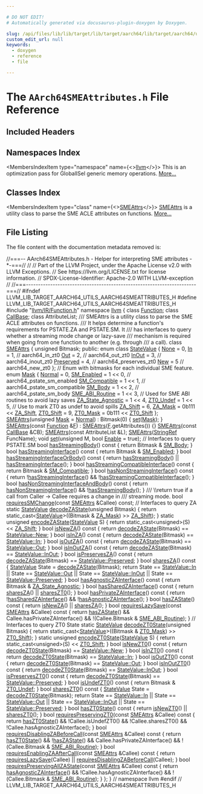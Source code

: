```yaml
---

# DO NOT EDIT!
# Automatically generated via docusaurus-plugin-doxygen by Doxygen.

slug: /api/files/lib/lib/target/lib/target/aarch64/lib/target/aarch64/utils/aarch64smeattributes-h
custom_edit_url: null
keywords:
  - doxygen
  - reference
  - file

---
```





# The `AArch64SMEAttributes.h` File Reference

<DoxygenPage pluginConfig={pluginConfig}>



## Included Headers

<IncludesList>
<IncludesListItem
  filePath="llvm/IR/Function.h"
  permalink="/docs/api/files/include/include/llvm/include/llvm/ir/function-h"
  isLocal="true" />
</IncludesList>

## Namespaces Index

<MembersIndex>

<MembersIndexItem
  type="namespace"
  name={<><a href="/docs/api/namespaces/llvm">llvm</a></>}>
This is an optimization pass for GlobalISel generic memory operations. <a href="/docs/api/namespaces/llvm/#details">More...</a>
</MembersIndexItem>

</MembersIndex>

## Classes Index

<MembersIndex>

<MembersIndexItem
  type="class"
  name={<><a href="/docs/api/classes/llvm/smeattrs">SMEAttrs</a></>}>
<a href="/docs/api/classes/llvm/smeattrs">SMEAttrs</a> is a utility class to parse the SME ACLE attributes on functions. <a href="/docs/api/classes/llvm/smeattrs/#details">More...</a>
</MembersIndexItem>

</MembersIndex>


## File Listing

The file content with the documentation metadata removed is:

<ProgramListing>

<Link id="l00001" /><CodeLine lineNumber="1"><Highlight kind="comment">//===-- AArch64SMEAttributes.h - Helper for interpreting SME attributes -&#42;-===//</Highlight><Highlight kind="normal"></Highlight></CodeLine>
<Link id="l00002" /><CodeLine lineNumber="2"><Highlight kind="normal"></Highlight><Highlight kind="comment">//</Highlight><Highlight kind="normal"></Highlight></CodeLine>
<Link id="l00003" /><CodeLine lineNumber="3"><Highlight kind="normal"></Highlight><Highlight kind="comment">// Part of the LLVM Project, under the Apache License v2.0 with LLVM Exceptions.</Highlight><Highlight kind="normal"></Highlight></CodeLine>
<Link id="l00004" /><CodeLine lineNumber="4"><Highlight kind="normal"></Highlight><Highlight kind="comment">// See https://llvm.org/LICENSE.txt for license information.</Highlight><Highlight kind="normal"></Highlight></CodeLine>
<Link id="l00005" /><CodeLine lineNumber="5"><Highlight kind="normal"></Highlight><Highlight kind="comment">// SPDX-License-Identifier: Apache-2.0 WITH LLVM-exception</Highlight><Highlight kind="normal"></Highlight></CodeLine>
<Link id="l00006" /><CodeLine lineNumber="6"><Highlight kind="normal"></Highlight><Highlight kind="comment">//</Highlight><Highlight kind="normal"></Highlight></CodeLine>
<Link id="l00007" /><CodeLine lineNumber="7"><Highlight kind="normal"></Highlight><Highlight kind="comment">//===----------------------------------------------------------------------===//</Highlight><Highlight kind="normal"></Highlight></CodeLine>
<Link id="l00008" /><CodeLine lineNumber="8"><Highlight kind="normal"></Highlight></CodeLine>
<Link id="l00009" /><CodeLine lineNumber="9"><Highlight kind="normal"></Highlight><Highlight kind="preprocessor">#ifndef LLVM&#95;LIB&#95;TARGET&#95;AARCH64&#95;UTILS&#95;AARCH64SMEATTRIBUTES&#95;H</Highlight><Highlight kind="normal"></Highlight></CodeLine>
<Link id="l00010" /><CodeLine lineNumber="10"><Highlight kind="normal"></Highlight><Highlight kind="preprocessor">#define LLVM&#95;LIB&#95;TARGET&#95;AARCH64&#95;UTILS&#95;AARCH64SMEATTRIBUTES&#95;H</Highlight><Highlight kind="normal"></Highlight></CodeLine>
<Link id="l00011" /><CodeLine lineNumber="11"><Highlight kind="normal"></Highlight></CodeLine>
<Link id="l00012" /><CodeLine lineNumber="12"><Highlight kind="normal"></Highlight><Highlight kind="preprocessor">#include &quot;<a href="/docs/api/files/include/include/llvm/include/llvm/ir/function-h">llvm/IR/Function.h</a>&quot;</Highlight><Highlight kind="normal"></Highlight></CodeLine>
<Link id="l00013" /><CodeLine lineNumber="13"><Highlight kind="normal"></Highlight></CodeLine>
<Link id="l00014" /><CodeLine lineNumber="14"><Highlight kind="normal"></Highlight><Highlight kind="keyword">namespace </Highlight><Highlight kind="normal"><a href="/docs/api/namespaces/llvm">llvm</a> &#123;</Highlight></CodeLine>
<Link id="l00015" /><CodeLine lineNumber="15"><Highlight kind="normal"></Highlight></CodeLine>
<Link id="l00016" /><CodeLine lineNumber="16"><Highlight kind="normal"></Highlight><Highlight kind="keyword">class </Highlight><Highlight kind="normal"><a href="/docs/api/classes/llvm/function">Function</a>;</Highlight></CodeLine>
<Link id="l00017" /><CodeLine lineNumber="17"><Highlight kind="normal"></Highlight><Highlight kind="keyword">class </Highlight><Highlight kind="normal"><a href="/docs/api/classes/llvm/callbase">CallBase</a>;</Highlight></CodeLine>
<Link id="l00018" /><CodeLine lineNumber="18"><Highlight kind="normal"></Highlight><Highlight kind="keyword">class </Highlight><Highlight kind="normal">AttributeList;</Highlight></CodeLine>
<Link id="l00019" /><CodeLine lineNumber="19"><Highlight kind="normal"></Highlight><Highlight kind="comment"></Highlight></CodeLine>
<Link id="l00020" /><CodeLine lineNumber="20"><Highlight kind="comment">/// SMEAttrs is a utility class to parse the SME ACLE attributes on functions.</Highlight></CodeLine>
<Link id="l00021" /><CodeLine lineNumber="21"><Highlight kind="comment">/// It helps determine a function&#39;s requirements for PSTATE.ZA and PSTATE.SM. It</Highlight></CodeLine>
<Link id="l00022" /><CodeLine lineNumber="22"><Highlight kind="comment">/// has interfaces to query whether a streaming mode change or lazy-save</Highlight></CodeLine>
<Link id="l00023" /><CodeLine lineNumber="23"><Highlight kind="comment">/// mechanism is required when going from one function to another (e.g. through</Highlight></CodeLine>
<Link id="l00024" /><CodeLine lineNumber="24"><Highlight kind="comment">/// a call).</Highlight><Highlight kind="normal"></Highlight></CodeLine>
<Link id="l00025" /><CodeLine lineNumber="25" lineLink="/docs/api/classes/llvm/smeattrs"><Highlight kind="normal"></Highlight><Highlight kind="keyword">class </Highlight><Highlight kind="normal"><a href="/docs/api/classes/llvm/smeattrs/#a1cfa8c181aa3fd059200b7f7f936e9fe">SMEAttrs</a> &#123;</Highlight></CodeLine>
<Link id="l00026" /><CodeLine lineNumber="26"><Highlight kind="normal">  </Highlight><Highlight kind="keywordtype">unsigned</Highlight><Highlight kind="normal"> Bitmask;</Highlight></CodeLine>
<Link id="l00027" /><CodeLine lineNumber="27"><Highlight kind="normal"></Highlight></CodeLine>
<Link id="l00028" /><CodeLine lineNumber="28"><Highlight kind="normal"></Highlight><Highlight kind="keyword">public</Highlight><Highlight kind="normal">:</Highlight></CodeLine>
<Link id="l00029" /><CodeLine lineNumber="29" lineLink="/docs/api/classes/llvm/smeattrs/#a786805d9eb176b61475f63d699d6344e"><Highlight kind="normal">  </Highlight><Highlight kind="keyword">enum class</Highlight><Highlight kind="normal"> <a href="/docs/api/classes/llvm/smeattrs/#a786805d9eb176b61475f63d699d6344e">StateValue</a> &#123;</Highlight></CodeLine>
<Link id="l00030" /><CodeLine lineNumber="30" lineLink="/docs/api/classes/llvm/smeattrs/#a786805d9eb176b61475f63d699d6344ea6adf97f83acf6453d4a6a4b1070f3754"><Highlight kind="normal">    <a href="/docs/api/classes/llvm/smeattrs/#a786805d9eb176b61475f63d699d6344ea6adf97f83acf6453d4a6a4b1070f3754">None</a> = 0,</Highlight></CodeLine>
<Link id="l00031" /><CodeLine lineNumber="31" lineLink="/docs/api/classes/llvm/smeattrs/#a786805d9eb176b61475f63d699d6344eaefeb369cccbd560588a756610865664c"><Highlight kind="normal">    <a href="/docs/api/classes/llvm/smeattrs/#a786805d9eb176b61475f63d699d6344eaefeb369cccbd560588a756610865664c">In</a> = 1,        </Highlight><Highlight kind="comment">// aarch64&#95;in&#95;zt0</Highlight><Highlight kind="normal"></Highlight></CodeLine>
<Link id="l00032" /><CodeLine lineNumber="32" lineLink="/docs/api/classes/llvm/smeattrs/#a786805d9eb176b61475f63d699d6344ea7c147cda9e49590f6abe83d118b7353b"><Highlight kind="normal">    <a href="/docs/api/classes/llvm/smeattrs/#a786805d9eb176b61475f63d699d6344ea7c147cda9e49590f6abe83d118b7353b">Out</a> = 2,       </Highlight><Highlight kind="comment">// aarch64&#95;out&#95;zt0</Highlight><Highlight kind="normal"></Highlight></CodeLine>
<Link id="l00033" /><CodeLine lineNumber="33" lineLink="/docs/api/classes/llvm/smeattrs/#a786805d9eb176b61475f63d699d6344ea47a54d9da8952a3980d27488b00a21c1"><Highlight kind="normal">    <a href="/docs/api/classes/llvm/smeattrs/#a786805d9eb176b61475f63d699d6344ea47a54d9da8952a3980d27488b00a21c1">InOut</a> = 3,     </Highlight><Highlight kind="comment">// aarch64&#95;inout&#95;zt0</Highlight><Highlight kind="normal"></Highlight></CodeLine>
<Link id="l00034" /><CodeLine lineNumber="34" lineLink="/docs/api/classes/llvm/smeattrs/#a786805d9eb176b61475f63d699d6344ea5e837ef81141bf040b588faa5a333683"><Highlight kind="normal">    <a href="/docs/api/classes/llvm/smeattrs/#a786805d9eb176b61475f63d699d6344ea5e837ef81141bf040b588faa5a333683">Preserved</a> = 4, </Highlight><Highlight kind="comment">// aarch64&#95;preserves&#95;zt0</Highlight><Highlight kind="normal"></Highlight></CodeLine>
<Link id="l00035" /><CodeLine lineNumber="35" lineLink="/docs/api/classes/llvm/smeattrs/#a786805d9eb176b61475f63d699d6344ea03c2e7e41ffc181a4e84080b4710e81e"><Highlight kind="normal">    <a href="/docs/api/classes/llvm/smeattrs/#a786805d9eb176b61475f63d699d6344ea03c2e7e41ffc181a4e84080b4710e81e">New</a> = 5        </Highlight><Highlight kind="comment">// aarch64&#95;new&#95;zt0</Highlight><Highlight kind="normal"></Highlight></CodeLine>
<Link id="l00036" /><CodeLine lineNumber="36"><Highlight kind="normal">  &#125;;</Highlight></CodeLine>
<Link id="l00037" /><CodeLine lineNumber="37"><Highlight kind="normal"></Highlight></CodeLine>
<Link id="l00038" /><CodeLine lineNumber="38"><Highlight kind="normal">  </Highlight><Highlight kind="comment">// Enum with bitmasks for each individual SME feature.</Highlight><Highlight kind="normal"></Highlight></CodeLine>
<Link id="l00039" /><CodeLine lineNumber="39" lineLink="/docs/api/classes/llvm/smeattrs/#ac3ddd43ec0706cb4af5f9f5b910b2161"><Highlight kind="normal">  </Highlight><Highlight kind="keyword">enum</Highlight><Highlight kind="normal"> <a href="/docs/api/classes/llvm/smeattrs/#ac3ddd43ec0706cb4af5f9f5b910b2161">Mask</a> &#123;</Highlight></CodeLine>
<Link id="l00040" /><CodeLine lineNumber="40" lineLink="/docs/api/classes/llvm/smeattrs/#ac3ddd43ec0706cb4af5f9f5b910b2161ad16802716b90c1277a57db873e286dbe"><Highlight kind="normal">    <a href="/docs/api/classes/llvm/smeattrs/#ac3ddd43ec0706cb4af5f9f5b910b2161ad16802716b90c1277a57db873e286dbe">Normal</a> = 0,</Highlight></CodeLine>
<Link id="l00041" /><CodeLine lineNumber="41" lineLink="/docs/api/classes/llvm/smeattrs/#ac3ddd43ec0706cb4af5f9f5b910b2161adc47f081f050b4bbfa660018a2f55efc"><Highlight kind="normal">    <a href="/docs/api/classes/llvm/smeattrs/#ac3ddd43ec0706cb4af5f9f5b910b2161adc47f081f050b4bbfa660018a2f55efc">SM&#95;Enabled</a> = 1 &lt;&lt; 0,      </Highlight><Highlight kind="comment">// aarch64&#95;pstate&#95;sm&#95;enabled</Highlight><Highlight kind="normal"></Highlight></CodeLine>
<Link id="l00042" /><CodeLine lineNumber="42" lineLink="/docs/api/classes/llvm/smeattrs/#ac3ddd43ec0706cb4af5f9f5b910b2161ab2289c6755601ab4fda5bad77ca4f330"><Highlight kind="normal">    <a href="/docs/api/classes/llvm/smeattrs/#ac3ddd43ec0706cb4af5f9f5b910b2161ab2289c6755601ab4fda5bad77ca4f330">SM&#95;Compatible</a> = 1 &lt;&lt; 1,   </Highlight><Highlight kind="comment">// aarch64&#95;pstate&#95;sm&#95;compatible</Highlight><Highlight kind="normal"></Highlight></CodeLine>
<Link id="l00043" /><CodeLine lineNumber="43" lineLink="/docs/api/classes/llvm/smeattrs/#ac3ddd43ec0706cb4af5f9f5b910b2161a78a2a47d2f2af8aca07759839ae0b018"><Highlight kind="normal">    <a href="/docs/api/classes/llvm/smeattrs/#ac3ddd43ec0706cb4af5f9f5b910b2161a78a2a47d2f2af8aca07759839ae0b018">SM&#95;Body</a> = 1 &lt;&lt; 2,         </Highlight><Highlight kind="comment">// aarch64&#95;pstate&#95;sm&#95;body</Highlight><Highlight kind="normal"></Highlight></CodeLine>
<Link id="l00044" /><CodeLine lineNumber="44" lineLink="/docs/api/classes/llvm/smeattrs/#ac3ddd43ec0706cb4af5f9f5b910b2161a7e18bb628f3d4add46ae5f0e8bc06ea1"><Highlight kind="normal">    <a href="/docs/api/classes/llvm/smeattrs/#ac3ddd43ec0706cb4af5f9f5b910b2161a7e18bb628f3d4add46ae5f0e8bc06ea1">SME&#95;ABI&#95;Routine</a> = 1 &lt;&lt; 3, </Highlight><Highlight kind="comment">// Used for SME ABI routines to avoid lazy saves</Highlight><Highlight kind="normal"></Highlight></CodeLine>
<Link id="l00045" /><CodeLine lineNumber="45" lineLink="/docs/api/classes/llvm/smeattrs/#ac3ddd43ec0706cb4af5f9f5b910b2161ab7990779115cc548dc085610e81f4f3b"><Highlight kind="normal">    <a href="/docs/api/classes/llvm/smeattrs/#ac3ddd43ec0706cb4af5f9f5b910b2161ab7990779115cc548dc085610e81f4f3b">ZA&#95;State&#95;Agnostic</a> = 1 &lt;&lt; 4,</Highlight></CodeLine>
<Link id="l00046" /><CodeLine lineNumber="46" lineLink="/docs/api/classes/llvm/smeattrs/#ac3ddd43ec0706cb4af5f9f5b910b2161a4b700f4ff7fed0fe466634c23670c371"><Highlight kind="normal">    <a href="/docs/api/classes/llvm/smeattrs/#ac3ddd43ec0706cb4af5f9f5b910b2161a4b700f4ff7fed0fe466634c23670c371">ZT0&#95;Undef</a> = 1 &lt;&lt; 5,       </Highlight><Highlight kind="comment">// Use to mark ZT0 as undef to avoid spills</Highlight><Highlight kind="normal"></Highlight></CodeLine>
<Link id="l00047" /><CodeLine lineNumber="47" lineLink="/docs/api/classes/llvm/smeattrs/#ac3ddd43ec0706cb4af5f9f5b910b2161a36369aeedd545c2a472d3061db63bc56"><Highlight kind="normal">    <a href="/docs/api/classes/llvm/smeattrs/#ac3ddd43ec0706cb4af5f9f5b910b2161a36369aeedd545c2a472d3061db63bc56">ZA&#95;Shift</a> = 6,</Highlight></CodeLine>
<Link id="l00048" /><CodeLine lineNumber="48" lineLink="/docs/api/classes/llvm/smeattrs/#ac3ddd43ec0706cb4af5f9f5b910b2161a48c5df039934edae90cfa029ef8e81dd"><Highlight kind="normal">    <a href="/docs/api/classes/llvm/smeattrs/#ac3ddd43ec0706cb4af5f9f5b910b2161a48c5df039934edae90cfa029ef8e81dd">ZA&#95;Mask</a> = 0b111 &lt;&lt; <a href="/docs/api/classes/llvm/smeattrs/#ac3ddd43ec0706cb4af5f9f5b910b2161a36369aeedd545c2a472d3061db63bc56">ZA&#95;Shift</a>,</Highlight></CodeLine>
<Link id="l00049" /><CodeLine lineNumber="49" lineLink="/docs/api/classes/llvm/smeattrs/#ac3ddd43ec0706cb4af5f9f5b910b2161ae555bd5c5c3db5fa9459aa0cc10fe1c6"><Highlight kind="normal">    <a href="/docs/api/classes/llvm/smeattrs/#ac3ddd43ec0706cb4af5f9f5b910b2161ae555bd5c5c3db5fa9459aa0cc10fe1c6">ZT0&#95;Shift</a> = 9,</Highlight></CodeLine>
<Link id="l00050" /><CodeLine lineNumber="50" lineLink="/docs/api/classes/llvm/smeattrs/#ac3ddd43ec0706cb4af5f9f5b910b2161a595791f58d5b560bc6eae857bfdbbfff"><Highlight kind="normal">    <a href="/docs/api/classes/llvm/smeattrs/#ac3ddd43ec0706cb4af5f9f5b910b2161a595791f58d5b560bc6eae857bfdbbfff">ZT0&#95;Mask</a> = 0b111 &lt;&lt; <a href="/docs/api/classes/llvm/smeattrs/#ac3ddd43ec0706cb4af5f9f5b910b2161ae555bd5c5c3db5fa9459aa0cc10fe1c6">ZT0&#95;Shift</a></Highlight></CodeLine>
<Link id="l00051" /><CodeLine lineNumber="51"><Highlight kind="normal">  &#125;;</Highlight></CodeLine>
<Link id="l00052" /><CodeLine lineNumber="52"><Highlight kind="normal"></Highlight></CodeLine>
<Link id="l00053" /><CodeLine lineNumber="53" lineLink="/docs/api/classes/llvm/smeattrs/#a1cfa8c181aa3fd059200b7f7f936e9fe"><Highlight kind="normal">  <a href="/docs/api/classes/llvm/smeattrs/#a1cfa8c181aa3fd059200b7f7f936e9fe">SMEAttrs</a>(</Highlight><Highlight kind="keywordtype">unsigned</Highlight><Highlight kind="normal"> <a href="/docs/api/classes/llvm/smeattrs/#ac3ddd43ec0706cb4af5f9f5b910b2161">Mask</a> = <a href="/docs/api/classes/llvm/smeattrs/#ac3ddd43ec0706cb4af5f9f5b910b2161ad16802716b90c1277a57db873e286dbe">Normal</a>) : Bitmask(0) &#123; <a href="/docs/api/classes/llvm/smeattrs/#a74b3e482c88651fdb789252fdb19b107">set</a>(<a href="/docs/api/classes/llvm/smeattrs/#ac3ddd43ec0706cb4af5f9f5b910b2161">Mask</a>); &#125;</Highlight></CodeLine>
<Link id="l00054" /><CodeLine lineNumber="54" lineLink="/docs/api/classes/llvm/smeattrs/#aaf9a475c8b485c367d66e5ea678850eb"><Highlight kind="normal">  <a href="/docs/api/classes/llvm/smeattrs/#aaf9a475c8b485c367d66e5ea678850eb">SMEAttrs</a>(</Highlight><Highlight kind="keyword">const</Highlight><Highlight kind="normal"> <a href="/docs/api/classes/llvm/function">Function</a> &amp;<a href="/docs/api/files/lib/lib/support/md5-cpp/#a96d73bbd7af15cb1fc38c3f4a3bd82e9">F</a>) : <a href="/docs/api/classes/llvm/smeattrs/#a1cfa8c181aa3fd059200b7f7f936e9fe">SMEAttrs</a>(<a href="/docs/api/files/lib/lib/support/md5-cpp/#a96d73bbd7af15cb1fc38c3f4a3bd82e9">F</a>.getAttributes()) &#123;&#125;</Highlight></CodeLine>
<Link id="l00055" /><CodeLine lineNumber="55"><Highlight kind="normal">  <a href="/docs/api/classes/llvm/smeattrs/#a1cfa8c181aa3fd059200b7f7f936e9fe">SMEAttrs</a>(</Highlight><Highlight kind="keyword">const</Highlight><Highlight kind="normal"> <a href="/docs/api/classes/llvm/callbase">CallBase</a> &amp;CB);</Highlight></CodeLine>
<Link id="l00056" /><CodeLine lineNumber="56"><Highlight kind="normal">  <a href="/docs/api/classes/llvm/smeattrs/#a1cfa8c181aa3fd059200b7f7f936e9fe">SMEAttrs</a>(</Highlight><Highlight kind="keyword">const</Highlight><Highlight kind="normal"> AttributeList &amp;L);</Highlight></CodeLine>
<Link id="l00057" /><CodeLine lineNumber="57"><Highlight kind="normal">  <a href="/docs/api/classes/llvm/smeattrs/#a1cfa8c181aa3fd059200b7f7f936e9fe">SMEAttrs</a>(<a href="/docs/api/classes/llvm/stringref">StringRef</a> FuncName);</Highlight></CodeLine>
<Link id="l00058" /><CodeLine lineNumber="58"><Highlight kind="normal"></Highlight></CodeLine>
<Link id="l00059" /><CodeLine lineNumber="59"><Highlight kind="normal">  </Highlight><Highlight kind="keywordtype">void</Highlight><Highlight kind="normal"> <a href="/docs/api/classes/llvm/smeattrs/#a74b3e482c88651fdb789252fdb19b107">set</a>(</Highlight><Highlight kind="keywordtype">unsigned</Highlight><Highlight kind="normal"> M, </Highlight><Highlight kind="keywordtype">bool</Highlight><Highlight kind="normal"> <a href="/docs/api/namespaces/llvm/#afdccf3ff7a8dfaa084b07c1fb417bbe2a2faec1f9f8cc7f8f40d521c4dd574f49">Enable</a> = </Highlight><Highlight kind="keyword">true</Highlight><Highlight kind="normal">);</Highlight></CodeLine>
<Link id="l00060" /><CodeLine lineNumber="60"><Highlight kind="normal"></Highlight></CodeLine>
<Link id="l00061" /><CodeLine lineNumber="61"><Highlight kind="normal">  </Highlight><Highlight kind="comment">// Interfaces to query PSTATE.SM</Highlight><Highlight kind="normal"></Highlight></CodeLine>
<Link id="l00062" /><CodeLine lineNumber="62" lineLink="/docs/api/classes/llvm/smeattrs/#a9f4d6e0f808a8b16227fac1099bcbf1d"><Highlight kind="normal">  </Highlight><Highlight kind="keywordtype">bool</Highlight><Highlight kind="normal"> <a href="/docs/api/classes/llvm/smeattrs/#a9f4d6e0f808a8b16227fac1099bcbf1d">hasStreamingBody</a>()</Highlight><Highlight kind="keyword"> const </Highlight><Highlight kind="normal">&#123; </Highlight><Highlight kind="keywordflow">return</Highlight><Highlight kind="normal"> Bitmask &amp; <a href="/docs/api/classes/llvm/smeattrs/#ac3ddd43ec0706cb4af5f9f5b910b2161a78a2a47d2f2af8aca07759839ae0b018">SM&#95;Body</a>; &#125;</Highlight></CodeLine>
<Link id="l00063" /><CodeLine lineNumber="63" lineLink="/docs/api/classes/llvm/smeattrs/#a0631da4d405aecafd9a30ab19f6a6488"><Highlight kind="normal">  </Highlight><Highlight kind="keywordtype">bool</Highlight><Highlight kind="normal"> <a href="/docs/api/classes/llvm/smeattrs/#a0631da4d405aecafd9a30ab19f6a6488">hasStreamingInterface</a>()</Highlight><Highlight kind="keyword"> const </Highlight><Highlight kind="normal">&#123; </Highlight><Highlight kind="keywordflow">return</Highlight><Highlight kind="normal"> Bitmask &amp; <a href="/docs/api/classes/llvm/smeattrs/#ac3ddd43ec0706cb4af5f9f5b910b2161adc47f081f050b4bbfa660018a2f55efc">SM&#95;Enabled</a>; &#125;</Highlight></CodeLine>
<Link id="l00064" /><CodeLine lineNumber="64" lineLink="/docs/api/classes/llvm/smeattrs/#a74197613bcbc100772a3359ab5788a14"><Highlight kind="normal">  </Highlight><Highlight kind="keywordtype">bool</Highlight><Highlight kind="normal"> <a href="/docs/api/classes/llvm/smeattrs/#a74197613bcbc100772a3359ab5788a14">hasStreamingInterfaceOrBody</a>()</Highlight><Highlight kind="keyword"> const </Highlight><Highlight kind="normal">&#123;</Highlight></CodeLine>
<Link id="l00065" /><CodeLine lineNumber="65"><Highlight kind="normal">    </Highlight><Highlight kind="keywordflow">return</Highlight><Highlight kind="normal"> <a href="/docs/api/classes/llvm/smeattrs/#a9f4d6e0f808a8b16227fac1099bcbf1d">hasStreamingBody</a>() || <a href="/docs/api/classes/llvm/smeattrs/#a0631da4d405aecafd9a30ab19f6a6488">hasStreamingInterface</a>();</Highlight></CodeLine>
<Link id="l00066" /><CodeLine lineNumber="66"><Highlight kind="normal">  &#125;</Highlight></CodeLine>
<Link id="l00067" /><CodeLine lineNumber="67" lineLink="/docs/api/classes/llvm/smeattrs/#a3f213ec4d32444fe6f73dca3f3690e7d"><Highlight kind="normal">  </Highlight><Highlight kind="keywordtype">bool</Highlight><Highlight kind="normal"> <a href="/docs/api/classes/llvm/smeattrs/#a3f213ec4d32444fe6f73dca3f3690e7d">hasStreamingCompatibleInterface</a>()</Highlight><Highlight kind="keyword"> const </Highlight><Highlight kind="normal">&#123;</Highlight></CodeLine>
<Link id="l00068" /><CodeLine lineNumber="68"><Highlight kind="normal">    </Highlight><Highlight kind="keywordflow">return</Highlight><Highlight kind="normal"> Bitmask &amp; <a href="/docs/api/classes/llvm/smeattrs/#ac3ddd43ec0706cb4af5f9f5b910b2161ab2289c6755601ab4fda5bad77ca4f330">SM&#95;Compatible</a>;</Highlight></CodeLine>
<Link id="l00069" /><CodeLine lineNumber="69"><Highlight kind="normal">  &#125;</Highlight></CodeLine>
<Link id="l00070" /><CodeLine lineNumber="70" lineLink="/docs/api/classes/llvm/smeattrs/#a7e09d6791578ea1cbbf431a2bc9b50c9"><Highlight kind="normal">  </Highlight><Highlight kind="keywordtype">bool</Highlight><Highlight kind="normal"> <a href="/docs/api/classes/llvm/smeattrs/#a7e09d6791578ea1cbbf431a2bc9b50c9">hasNonStreamingInterface</a>()</Highlight><Highlight kind="keyword"> const </Highlight><Highlight kind="normal">&#123;</Highlight></CodeLine>
<Link id="l00071" /><CodeLine lineNumber="71"><Highlight kind="normal">    </Highlight><Highlight kind="keywordflow">return</Highlight><Highlight kind="normal"> !<a href="/docs/api/classes/llvm/smeattrs/#a0631da4d405aecafd9a30ab19f6a6488">hasStreamingInterface</a>() &amp;&amp; !<a href="/docs/api/classes/llvm/smeattrs/#a3f213ec4d32444fe6f73dca3f3690e7d">hasStreamingCompatibleInterface</a>();</Highlight></CodeLine>
<Link id="l00072" /><CodeLine lineNumber="72"><Highlight kind="normal">  &#125;</Highlight></CodeLine>
<Link id="l00073" /><CodeLine lineNumber="73" lineLink="/docs/api/classes/llvm/smeattrs/#a1702889e841fef1eafacab6fd2860082"><Highlight kind="normal">  </Highlight><Highlight kind="keywordtype">bool</Highlight><Highlight kind="normal"> <a href="/docs/api/classes/llvm/smeattrs/#a1702889e841fef1eafacab6fd2860082">hasNonStreamingInterfaceAndBody</a>()</Highlight><Highlight kind="keyword"> const </Highlight><Highlight kind="normal">&#123;</Highlight></CodeLine>
<Link id="l00074" /><CodeLine lineNumber="74"><Highlight kind="normal">    </Highlight><Highlight kind="keywordflow">return</Highlight><Highlight kind="normal"> <a href="/docs/api/classes/llvm/smeattrs/#a7e09d6791578ea1cbbf431a2bc9b50c9">hasNonStreamingInterface</a>() &amp;&amp; !<a href="/docs/api/classes/llvm/smeattrs/#a9f4d6e0f808a8b16227fac1099bcbf1d">hasStreamingBody</a>();</Highlight></CodeLine>
<Link id="l00075" /><CodeLine lineNumber="75"><Highlight kind="normal">  &#125;</Highlight></CodeLine>
<Link id="l00076" /><CodeLine lineNumber="76"><Highlight kind="normal"></Highlight><Highlight kind="comment"></Highlight></CodeLine>
<Link id="l00077" /><CodeLine lineNumber="77"><Highlight kind="comment">  /// \\return true if a call from Caller -&gt; Callee requires a change in</Highlight></CodeLine>
<Link id="l00078" /><CodeLine lineNumber="78"><Highlight kind="comment">  /// streaming mode.</Highlight><Highlight kind="normal"></Highlight></CodeLine>
<Link id="l00079" /><CodeLine lineNumber="79"><Highlight kind="normal">  </Highlight><Highlight kind="keywordtype">bool</Highlight><Highlight kind="normal"> <a href="/docs/api/classes/llvm/smeattrs/#a53b5f403cb0929bd20ac860f699cda2a">requiresSMChange</a>(</Highlight><Highlight kind="keyword">const</Highlight><Highlight kind="normal"> <a href="/docs/api/classes/llvm/smeattrs">SMEAttrs</a> &amp;Callee) </Highlight><Highlight kind="keyword">const</Highlight><Highlight kind="normal">;</Highlight></CodeLine>
<Link id="l00080" /><CodeLine lineNumber="80"><Highlight kind="normal"></Highlight></CodeLine>
<Link id="l00081" /><CodeLine lineNumber="81"><Highlight kind="normal">  </Highlight><Highlight kind="comment">// Interfaces to query ZA</Highlight><Highlight kind="normal"></Highlight></CodeLine>
<Link id="l00082" /><CodeLine lineNumber="82" lineLink="/docs/api/classes/llvm/smeattrs/#a7920f986bb7bb24d992e3ca7ee970f6f"><Highlight kind="normal">  </Highlight><Highlight kind="keyword">static</Highlight><Highlight kind="normal"> <a href="/docs/api/classes/llvm/smeattrs/#a786805d9eb176b61475f63d699d6344e">StateValue</a> <a href="/docs/api/classes/llvm/smeattrs/#a7920f986bb7bb24d992e3ca7ee970f6f">decodeZAState</a>(</Highlight><Highlight kind="keywordtype">unsigned</Highlight><Highlight kind="normal"> Bitmask) &#123;</Highlight></CodeLine>
<Link id="l00083" /><CodeLine lineNumber="83"><Highlight kind="normal">    </Highlight><Highlight kind="keywordflow">return</Highlight><Highlight kind="normal"> </Highlight><Highlight kind="keyword">static&#95;cast&lt;</Highlight><Highlight kind="normal"><a href="/docs/api/classes/llvm/smeattrs/#a786805d9eb176b61475f63d699d6344e">StateValue</a></Highlight><Highlight kind="keyword">&gt;</Highlight><Highlight kind="normal">((Bitmask &amp; <a href="/docs/api/classes/llvm/smeattrs/#ac3ddd43ec0706cb4af5f9f5b910b2161a48c5df039934edae90cfa029ef8e81dd">ZA&#95;Mask</a>) &gt;&gt; <a href="/docs/api/classes/llvm/smeattrs/#ac3ddd43ec0706cb4af5f9f5b910b2161a36369aeedd545c2a472d3061db63bc56">ZA&#95;Shift</a>);</Highlight></CodeLine>
<Link id="l00084" /><CodeLine lineNumber="84"><Highlight kind="normal">  &#125;</Highlight></CodeLine>
<Link id="l00085" /><CodeLine lineNumber="85" lineLink="/docs/api/classes/llvm/smeattrs/#a12e5d29860fe2c7589e171f9226ac72a"><Highlight kind="normal">  </Highlight><Highlight kind="keyword">static</Highlight><Highlight kind="normal"> </Highlight><Highlight kind="keywordtype">unsigned</Highlight><Highlight kind="normal"> <a href="/docs/api/classes/llvm/smeattrs/#a12e5d29860fe2c7589e171f9226ac72a">encodeZAState</a>(<a href="/docs/api/classes/llvm/smeattrs/#a786805d9eb176b61475f63d699d6344e">StateValue</a> S) &#123;</Highlight></CodeLine>
<Link id="l00086" /><CodeLine lineNumber="86"><Highlight kind="normal">    </Highlight><Highlight kind="keywordflow">return</Highlight><Highlight kind="normal"> </Highlight><Highlight kind="keyword">static&#95;cast&lt;</Highlight><Highlight kind="keywordtype">unsigned</Highlight><Highlight kind="keyword">&gt;</Highlight><Highlight kind="normal">(S) &lt;&lt; <a href="/docs/api/classes/llvm/smeattrs/#ac3ddd43ec0706cb4af5f9f5b910b2161a36369aeedd545c2a472d3061db63bc56">ZA&#95;Shift</a>;</Highlight></CodeLine>
<Link id="l00087" /><CodeLine lineNumber="87"><Highlight kind="normal">  &#125;</Highlight></CodeLine>
<Link id="l00088" /><CodeLine lineNumber="88"><Highlight kind="normal"></Highlight></CodeLine>
<Link id="l00089" /><CodeLine lineNumber="89" lineLink="/docs/api/classes/llvm/smeattrs/#ac5c76ddab5601ff5ead828edc802e912"><Highlight kind="normal">  </Highlight><Highlight kind="keywordtype">bool</Highlight><Highlight kind="normal"> <a href="/docs/api/classes/llvm/smeattrs/#ac5c76ddab5601ff5ead828edc802e912">isNewZA</a>()</Highlight><Highlight kind="keyword"> const </Highlight><Highlight kind="normal">&#123; </Highlight><Highlight kind="keywordflow">return</Highlight><Highlight kind="normal"> <a href="/docs/api/classes/llvm/smeattrs/#a7920f986bb7bb24d992e3ca7ee970f6f">decodeZAState</a>(Bitmask) == <a href="/docs/api/classes/llvm/smeattrs/#a786805d9eb176b61475f63d699d6344ea03c2e7e41ffc181a4e84080b4710e81e">StateValue::New</a>; &#125;</Highlight></CodeLine>
<Link id="l00090" /><CodeLine lineNumber="90" lineLink="/docs/api/classes/llvm/smeattrs/#a2a044953a906f7fadb980d48bf095e20"><Highlight kind="normal">  </Highlight><Highlight kind="keywordtype">bool</Highlight><Highlight kind="normal"> <a href="/docs/api/classes/llvm/smeattrs/#a2a044953a906f7fadb980d48bf095e20">isInZA</a>()</Highlight><Highlight kind="keyword"> const </Highlight><Highlight kind="normal">&#123; </Highlight><Highlight kind="keywordflow">return</Highlight><Highlight kind="normal"> <a href="/docs/api/classes/llvm/smeattrs/#a7920f986bb7bb24d992e3ca7ee970f6f">decodeZAState</a>(Bitmask) == <a href="/docs/api/classes/llvm/smeattrs/#a786805d9eb176b61475f63d699d6344eaefeb369cccbd560588a756610865664c">StateValue::In</a>; &#125;</Highlight></CodeLine>
<Link id="l00091" /><CodeLine lineNumber="91" lineLink="/docs/api/classes/llvm/smeattrs/#a699089d13481fdacd943a6cd11781739"><Highlight kind="normal">  </Highlight><Highlight kind="keywordtype">bool</Highlight><Highlight kind="normal"> <a href="/docs/api/classes/llvm/smeattrs/#a699089d13481fdacd943a6cd11781739">isOutZA</a>()</Highlight><Highlight kind="keyword"> const </Highlight><Highlight kind="normal">&#123; </Highlight><Highlight kind="keywordflow">return</Highlight><Highlight kind="normal"> <a href="/docs/api/classes/llvm/smeattrs/#a7920f986bb7bb24d992e3ca7ee970f6f">decodeZAState</a>(Bitmask) == <a href="/docs/api/classes/llvm/smeattrs/#a786805d9eb176b61475f63d699d6344ea7c147cda9e49590f6abe83d118b7353b">StateValue::Out</a>; &#125;</Highlight></CodeLine>
<Link id="l00092" /><CodeLine lineNumber="92" lineLink="/docs/api/classes/llvm/smeattrs/#aadc9b29185f58ba6752a3c7c5e254e14"><Highlight kind="normal">  </Highlight><Highlight kind="keywordtype">bool</Highlight><Highlight kind="normal"> <a href="/docs/api/classes/llvm/smeattrs/#aadc9b29185f58ba6752a3c7c5e254e14">isInOutZA</a>()</Highlight><Highlight kind="keyword"> const </Highlight><Highlight kind="normal">&#123; </Highlight><Highlight kind="keywordflow">return</Highlight><Highlight kind="normal"> <a href="/docs/api/classes/llvm/smeattrs/#a7920f986bb7bb24d992e3ca7ee970f6f">decodeZAState</a>(Bitmask) == <a href="/docs/api/classes/llvm/smeattrs/#a786805d9eb176b61475f63d699d6344ea47a54d9da8952a3980d27488b00a21c1">StateValue::InOut</a>; &#125;</Highlight></CodeLine>
<Link id="l00093" /><CodeLine lineNumber="93" lineLink="/docs/api/classes/llvm/smeattrs/#ab0f92885ea519bd5864c82b85067e6a3"><Highlight kind="normal">  </Highlight><Highlight kind="keywordtype">bool</Highlight><Highlight kind="normal"> <a href="/docs/api/classes/llvm/smeattrs/#ab0f92885ea519bd5864c82b85067e6a3">isPreservesZA</a>()</Highlight><Highlight kind="keyword"> const </Highlight><Highlight kind="normal">&#123;</Highlight></CodeLine>
<Link id="l00094" /><CodeLine lineNumber="94"><Highlight kind="normal">    </Highlight><Highlight kind="keywordflow">return</Highlight><Highlight kind="normal"> <a href="/docs/api/classes/llvm/smeattrs/#a7920f986bb7bb24d992e3ca7ee970f6f">decodeZAState</a>(Bitmask) == <a href="/docs/api/classes/llvm/smeattrs/#a786805d9eb176b61475f63d699d6344ea5e837ef81141bf040b588faa5a333683">StateValue::Preserved</a>;</Highlight></CodeLine>
<Link id="l00095" /><CodeLine lineNumber="95"><Highlight kind="normal">  &#125;</Highlight></CodeLine>
<Link id="l00096" /><CodeLine lineNumber="96" lineLink="/docs/api/classes/llvm/smeattrs/#aa15a533e07f6ac4720eeff0eff804c35"><Highlight kind="normal">  </Highlight><Highlight kind="keywordtype">bool</Highlight><Highlight kind="normal"> <a href="/docs/api/classes/llvm/smeattrs/#aa15a533e07f6ac4720eeff0eff804c35">sharesZA</a>()</Highlight><Highlight kind="keyword"> const </Highlight><Highlight kind="normal">&#123;</Highlight></CodeLine>
<Link id="l00097" /><CodeLine lineNumber="97"><Highlight kind="normal">    <a href="/docs/api/classes/llvm/smeattrs/#a786805d9eb176b61475f63d699d6344e">StateValue</a> State = <a href="/docs/api/classes/llvm/smeattrs/#a7920f986bb7bb24d992e3ca7ee970f6f">decodeZAState</a>(Bitmask);</Highlight></CodeLine>
<Link id="l00098" /><CodeLine lineNumber="98"><Highlight kind="normal">    </Highlight><Highlight kind="keywordflow">return</Highlight><Highlight kind="normal"> State == <a href="/docs/api/classes/llvm/smeattrs/#a786805d9eb176b61475f63d699d6344eaefeb369cccbd560588a756610865664c">StateValue::In</a> || State == <a href="/docs/api/classes/llvm/smeattrs/#a786805d9eb176b61475f63d699d6344ea7c147cda9e49590f6abe83d118b7353b">StateValue::Out</a> ||</Highlight></CodeLine>
<Link id="l00099" /><CodeLine lineNumber="99"><Highlight kind="normal">           State == <a href="/docs/api/classes/llvm/smeattrs/#a786805d9eb176b61475f63d699d6344ea47a54d9da8952a3980d27488b00a21c1">StateValue::InOut</a> || State == <a href="/docs/api/classes/llvm/smeattrs/#a786805d9eb176b61475f63d699d6344ea5e837ef81141bf040b588faa5a333683">StateValue::Preserved</a>;</Highlight></CodeLine>
<Link id="l00100" /><CodeLine lineNumber="100"><Highlight kind="normal">  &#125;</Highlight></CodeLine>
<Link id="l00101" /><CodeLine lineNumber="101" lineLink="/docs/api/classes/llvm/smeattrs/#a52ba4f9b8290209e88febec35b239e78"><Highlight kind="normal">  </Highlight><Highlight kind="keywordtype">bool</Highlight><Highlight kind="normal"> <a href="/docs/api/classes/llvm/smeattrs/#a52ba4f9b8290209e88febec35b239e78">hasAgnosticZAInterface</a>()</Highlight><Highlight kind="keyword"> const </Highlight><Highlight kind="normal">&#123; </Highlight><Highlight kind="keywordflow">return</Highlight><Highlight kind="normal"> Bitmask &amp; <a href="/docs/api/classes/llvm/smeattrs/#ac3ddd43ec0706cb4af5f9f5b910b2161ab7990779115cc548dc085610e81f4f3b">ZA&#95;State&#95;Agnostic</a>; &#125;</Highlight></CodeLine>
<Link id="l00102" /><CodeLine lineNumber="102" lineLink="/docs/api/classes/llvm/smeattrs/#afc5529d6f2fb091f8f2a066d3f244526"><Highlight kind="normal">  </Highlight><Highlight kind="keywordtype">bool</Highlight><Highlight kind="normal"> <a href="/docs/api/classes/llvm/smeattrs/#afc5529d6f2fb091f8f2a066d3f244526">hasSharedZAInterface</a>()</Highlight><Highlight kind="keyword"> const </Highlight><Highlight kind="normal">&#123; </Highlight><Highlight kind="keywordflow">return</Highlight><Highlight kind="normal"> <a href="/docs/api/classes/llvm/smeattrs/#aa15a533e07f6ac4720eeff0eff804c35">sharesZA</a>() || <a href="/docs/api/classes/llvm/smeattrs/#a05704200885efea3fc85cff92725e91d">sharesZT0</a>(); &#125;</Highlight></CodeLine>
<Link id="l00103" /><CodeLine lineNumber="103" lineLink="/docs/api/classes/llvm/smeattrs/#abee68000498a270e17c4979e748d96b7"><Highlight kind="normal">  </Highlight><Highlight kind="keywordtype">bool</Highlight><Highlight kind="normal"> <a href="/docs/api/classes/llvm/smeattrs/#abee68000498a270e17c4979e748d96b7">hasPrivateZAInterface</a>()</Highlight><Highlight kind="keyword"> const </Highlight><Highlight kind="normal">&#123;</Highlight></CodeLine>
<Link id="l00104" /><CodeLine lineNumber="104"><Highlight kind="normal">    </Highlight><Highlight kind="keywordflow">return</Highlight><Highlight kind="normal"> !<a href="/docs/api/classes/llvm/smeattrs/#afc5529d6f2fb091f8f2a066d3f244526">hasSharedZAInterface</a>() &amp;&amp; !<a href="/docs/api/classes/llvm/smeattrs/#a52ba4f9b8290209e88febec35b239e78">hasAgnosticZAInterface</a>();</Highlight></CodeLine>
<Link id="l00105" /><CodeLine lineNumber="105"><Highlight kind="normal">  &#125;</Highlight></CodeLine>
<Link id="l00106" /><CodeLine lineNumber="106" lineLink="/docs/api/classes/llvm/smeattrs/#ad66eee3f9196f0a756ab985fdaebd171"><Highlight kind="normal">  </Highlight><Highlight kind="keywordtype">bool</Highlight><Highlight kind="normal"> <a href="/docs/api/classes/llvm/smeattrs/#ad66eee3f9196f0a756ab985fdaebd171">hasZAState</a>()</Highlight><Highlight kind="keyword"> const </Highlight><Highlight kind="normal">&#123; </Highlight><Highlight kind="keywordflow">return</Highlight><Highlight kind="normal"> <a href="/docs/api/classes/llvm/smeattrs/#ac5c76ddab5601ff5ead828edc802e912">isNewZA</a>() || <a href="/docs/api/classes/llvm/smeattrs/#aa15a533e07f6ac4720eeff0eff804c35">sharesZA</a>(); &#125;</Highlight></CodeLine>
<Link id="l00107" /><CodeLine lineNumber="107" lineLink="/docs/api/classes/llvm/smeattrs/#ac4e4ec7b663af703242f9039b1692edd"><Highlight kind="normal">  </Highlight><Highlight kind="keywordtype">bool</Highlight><Highlight kind="normal"> <a href="/docs/api/classes/llvm/smeattrs/#ac4e4ec7b663af703242f9039b1692edd">requiresLazySave</a>(</Highlight><Highlight kind="keyword">const</Highlight><Highlight kind="normal"> <a href="/docs/api/classes/llvm/smeattrs/#a1cfa8c181aa3fd059200b7f7f936e9fe">SMEAttrs</a> &amp;Callee)</Highlight><Highlight kind="keyword"> const </Highlight><Highlight kind="normal">&#123;</Highlight></CodeLine>
<Link id="l00108" /><CodeLine lineNumber="108"><Highlight kind="normal">    </Highlight><Highlight kind="keywordflow">return</Highlight><Highlight kind="normal"> <a href="/docs/api/classes/llvm/smeattrs/#ad66eee3f9196f0a756ab985fdaebd171">hasZAState</a>() &amp;&amp; Callee.hasPrivateZAInterface() &amp;&amp;</Highlight></CodeLine>
<Link id="l00109" /><CodeLine lineNumber="109"><Highlight kind="normal">           !(Callee.Bitmask &amp; <a href="/docs/api/classes/llvm/smeattrs/#ac3ddd43ec0706cb4af5f9f5b910b2161a7e18bb628f3d4add46ae5f0e8bc06ea1">SME&#95;ABI&#95;Routine</a>);</Highlight></CodeLine>
<Link id="l00110" /><CodeLine lineNumber="110"><Highlight kind="normal">  &#125;</Highlight></CodeLine>
<Link id="l00111" /><CodeLine lineNumber="111"><Highlight kind="normal"></Highlight></CodeLine>
<Link id="l00112" /><CodeLine lineNumber="112"><Highlight kind="normal">  </Highlight><Highlight kind="comment">// Interfaces to query ZT0 State</Highlight><Highlight kind="normal"></Highlight></CodeLine>
<Link id="l00113" /><CodeLine lineNumber="113" lineLink="/docs/api/classes/llvm/smeattrs/#a9c1be7584b445978af402d11e6cce2fd"><Highlight kind="normal">  </Highlight><Highlight kind="keyword">static</Highlight><Highlight kind="normal"> <a href="/docs/api/classes/llvm/smeattrs/#a786805d9eb176b61475f63d699d6344e">StateValue</a> <a href="/docs/api/classes/llvm/smeattrs/#a9c1be7584b445978af402d11e6cce2fd">decodeZT0State</a>(</Highlight><Highlight kind="keywordtype">unsigned</Highlight><Highlight kind="normal"> Bitmask) &#123;</Highlight></CodeLine>
<Link id="l00114" /><CodeLine lineNumber="114"><Highlight kind="normal">    </Highlight><Highlight kind="keywordflow">return</Highlight><Highlight kind="normal"> </Highlight><Highlight kind="keyword">static&#95;cast&lt;</Highlight><Highlight kind="normal"><a href="/docs/api/classes/llvm/smeattrs/#a786805d9eb176b61475f63d699d6344e">StateValue</a></Highlight><Highlight kind="keyword">&gt;</Highlight><Highlight kind="normal">((Bitmask &amp; <a href="/docs/api/classes/llvm/smeattrs/#ac3ddd43ec0706cb4af5f9f5b910b2161a595791f58d5b560bc6eae857bfdbbfff">ZT0&#95;Mask</a>) &gt;&gt; <a href="/docs/api/classes/llvm/smeattrs/#ac3ddd43ec0706cb4af5f9f5b910b2161ae555bd5c5c3db5fa9459aa0cc10fe1c6">ZT0&#95;Shift</a>);</Highlight></CodeLine>
<Link id="l00115" /><CodeLine lineNumber="115"><Highlight kind="normal">  &#125;</Highlight></CodeLine>
<Link id="l00116" /><CodeLine lineNumber="116" lineLink="/docs/api/classes/llvm/smeattrs/#aff781ae50114ed4d856994602a9d5406"><Highlight kind="normal">  </Highlight><Highlight kind="keyword">static</Highlight><Highlight kind="normal"> </Highlight><Highlight kind="keywordtype">unsigned</Highlight><Highlight kind="normal"> <a href="/docs/api/classes/llvm/smeattrs/#aff781ae50114ed4d856994602a9d5406">encodeZT0State</a>(<a href="/docs/api/classes/llvm/smeattrs/#a786805d9eb176b61475f63d699d6344e">StateValue</a> S) &#123;</Highlight></CodeLine>
<Link id="l00117" /><CodeLine lineNumber="117"><Highlight kind="normal">    </Highlight><Highlight kind="keywordflow">return</Highlight><Highlight kind="normal"> </Highlight><Highlight kind="keyword">static&#95;cast&lt;</Highlight><Highlight kind="keywordtype">unsigned</Highlight><Highlight kind="keyword">&gt;</Highlight><Highlight kind="normal">(S) &lt;&lt; <a href="/docs/api/classes/llvm/smeattrs/#ac3ddd43ec0706cb4af5f9f5b910b2161ae555bd5c5c3db5fa9459aa0cc10fe1c6">ZT0&#95;Shift</a>;</Highlight></CodeLine>
<Link id="l00118" /><CodeLine lineNumber="118"><Highlight kind="normal">  &#125;</Highlight></CodeLine>
<Link id="l00119" /><CodeLine lineNumber="119"><Highlight kind="normal"></Highlight></CodeLine>
<Link id="l00120" /><CodeLine lineNumber="120" lineLink="/docs/api/classes/llvm/smeattrs/#a69746b44d6e2baf8fde71e2ec31d1b36"><Highlight kind="normal">  </Highlight><Highlight kind="keywordtype">bool</Highlight><Highlight kind="normal"> <a href="/docs/api/classes/llvm/smeattrs/#a69746b44d6e2baf8fde71e2ec31d1b36">isNewZT0</a>()</Highlight><Highlight kind="keyword"> const </Highlight><Highlight kind="normal">&#123; </Highlight><Highlight kind="keywordflow">return</Highlight><Highlight kind="normal"> <a href="/docs/api/classes/llvm/smeattrs/#a9c1be7584b445978af402d11e6cce2fd">decodeZT0State</a>(Bitmask) == <a href="/docs/api/classes/llvm/smeattrs/#a786805d9eb176b61475f63d699d6344ea03c2e7e41ffc181a4e84080b4710e81e">StateValue::New</a>; &#125;</Highlight></CodeLine>
<Link id="l00121" /><CodeLine lineNumber="121" lineLink="/docs/api/classes/llvm/smeattrs/#a53c16e2a7dc92cb1d8aa8549174fb02d"><Highlight kind="normal">  </Highlight><Highlight kind="keywordtype">bool</Highlight><Highlight kind="normal"> <a href="/docs/api/classes/llvm/smeattrs/#a53c16e2a7dc92cb1d8aa8549174fb02d">isInZT0</a>()</Highlight><Highlight kind="keyword"> const </Highlight><Highlight kind="normal">&#123; </Highlight><Highlight kind="keywordflow">return</Highlight><Highlight kind="normal"> <a href="/docs/api/classes/llvm/smeattrs/#a9c1be7584b445978af402d11e6cce2fd">decodeZT0State</a>(Bitmask) == <a href="/docs/api/classes/llvm/smeattrs/#a786805d9eb176b61475f63d699d6344eaefeb369cccbd560588a756610865664c">StateValue::In</a>; &#125;</Highlight></CodeLine>
<Link id="l00122" /><CodeLine lineNumber="122" lineLink="/docs/api/classes/llvm/smeattrs/#a5ed8a49d1d4f5d58e8b3ebeefbdaecdb"><Highlight kind="normal">  </Highlight><Highlight kind="keywordtype">bool</Highlight><Highlight kind="normal"> <a href="/docs/api/classes/llvm/smeattrs/#a5ed8a49d1d4f5d58e8b3ebeefbdaecdb">isOutZT0</a>()</Highlight><Highlight kind="keyword"> const </Highlight><Highlight kind="normal">&#123; </Highlight><Highlight kind="keywordflow">return</Highlight><Highlight kind="normal"> <a href="/docs/api/classes/llvm/smeattrs/#a9c1be7584b445978af402d11e6cce2fd">decodeZT0State</a>(Bitmask) == <a href="/docs/api/classes/llvm/smeattrs/#a786805d9eb176b61475f63d699d6344ea7c147cda9e49590f6abe83d118b7353b">StateValue::Out</a>; &#125;</Highlight></CodeLine>
<Link id="l00123" /><CodeLine lineNumber="123" lineLink="/docs/api/classes/llvm/smeattrs/#a6a7c8d26150da168c48f20e3ab5991c2"><Highlight kind="normal">  </Highlight><Highlight kind="keywordtype">bool</Highlight><Highlight kind="normal"> <a href="/docs/api/classes/llvm/smeattrs/#a6a7c8d26150da168c48f20e3ab5991c2">isInOutZT0</a>()</Highlight><Highlight kind="keyword"> const </Highlight><Highlight kind="normal">&#123;</Highlight></CodeLine>
<Link id="l00124" /><CodeLine lineNumber="124"><Highlight kind="normal">    </Highlight><Highlight kind="keywordflow">return</Highlight><Highlight kind="normal"> <a href="/docs/api/classes/llvm/smeattrs/#a9c1be7584b445978af402d11e6cce2fd">decodeZT0State</a>(Bitmask) == <a href="/docs/api/classes/llvm/smeattrs/#a786805d9eb176b61475f63d699d6344ea47a54d9da8952a3980d27488b00a21c1">StateValue::InOut</a>;</Highlight></CodeLine>
<Link id="l00125" /><CodeLine lineNumber="125"><Highlight kind="normal">  &#125;</Highlight></CodeLine>
<Link id="l00126" /><CodeLine lineNumber="126" lineLink="/docs/api/classes/llvm/smeattrs/#a00f3d906fae5d5f0163bc69c7219d51a"><Highlight kind="normal">  </Highlight><Highlight kind="keywordtype">bool</Highlight><Highlight kind="normal"> <a href="/docs/api/classes/llvm/smeattrs/#a00f3d906fae5d5f0163bc69c7219d51a">isPreservesZT0</a>()</Highlight><Highlight kind="keyword"> const </Highlight><Highlight kind="normal">&#123;</Highlight></CodeLine>
<Link id="l00127" /><CodeLine lineNumber="127"><Highlight kind="normal">    </Highlight><Highlight kind="keywordflow">return</Highlight><Highlight kind="normal"> <a href="/docs/api/classes/llvm/smeattrs/#a9c1be7584b445978af402d11e6cce2fd">decodeZT0State</a>(Bitmask) == <a href="/docs/api/classes/llvm/smeattrs/#a786805d9eb176b61475f63d699d6344ea5e837ef81141bf040b588faa5a333683">StateValue::Preserved</a>;</Highlight></CodeLine>
<Link id="l00128" /><CodeLine lineNumber="128"><Highlight kind="normal">  &#125;</Highlight></CodeLine>
<Link id="l00129" /><CodeLine lineNumber="129" lineLink="/docs/api/classes/llvm/smeattrs/#a7acc77cacd6e1f08bfe29e55f6374b23"><Highlight kind="normal">  </Highlight><Highlight kind="keywordtype">bool</Highlight><Highlight kind="normal"> <a href="/docs/api/classes/llvm/smeattrs/#a7acc77cacd6e1f08bfe29e55f6374b23">isUndefZT0</a>()</Highlight><Highlight kind="keyword"> const </Highlight><Highlight kind="normal">&#123; </Highlight><Highlight kind="keywordflow">return</Highlight><Highlight kind="normal"> Bitmask &amp; <a href="/docs/api/classes/llvm/smeattrs/#ac3ddd43ec0706cb4af5f9f5b910b2161a4b700f4ff7fed0fe466634c23670c371">ZT0&#95;Undef</a>; &#125;</Highlight></CodeLine>
<Link id="l00130" /><CodeLine lineNumber="130" lineLink="/docs/api/classes/llvm/smeattrs/#a05704200885efea3fc85cff92725e91d"><Highlight kind="normal">  </Highlight><Highlight kind="keywordtype">bool</Highlight><Highlight kind="normal"> <a href="/docs/api/classes/llvm/smeattrs/#a05704200885efea3fc85cff92725e91d">sharesZT0</a>()</Highlight><Highlight kind="keyword"> const </Highlight><Highlight kind="normal">&#123;</Highlight></CodeLine>
<Link id="l00131" /><CodeLine lineNumber="131"><Highlight kind="normal">    <a href="/docs/api/classes/llvm/smeattrs/#a786805d9eb176b61475f63d699d6344e">StateValue</a> State = <a href="/docs/api/classes/llvm/smeattrs/#a9c1be7584b445978af402d11e6cce2fd">decodeZT0State</a>(Bitmask);</Highlight></CodeLine>
<Link id="l00132" /><CodeLine lineNumber="132"><Highlight kind="normal">    </Highlight><Highlight kind="keywordflow">return</Highlight><Highlight kind="normal"> State == <a href="/docs/api/classes/llvm/smeattrs/#a786805d9eb176b61475f63d699d6344eaefeb369cccbd560588a756610865664c">StateValue::In</a> || State == <a href="/docs/api/classes/llvm/smeattrs/#a786805d9eb176b61475f63d699d6344ea7c147cda9e49590f6abe83d118b7353b">StateValue::Out</a> ||</Highlight></CodeLine>
<Link id="l00133" /><CodeLine lineNumber="133"><Highlight kind="normal">           State == <a href="/docs/api/classes/llvm/smeattrs/#a786805d9eb176b61475f63d699d6344ea47a54d9da8952a3980d27488b00a21c1">StateValue::InOut</a> || State == <a href="/docs/api/classes/llvm/smeattrs/#a786805d9eb176b61475f63d699d6344ea5e837ef81141bf040b588faa5a333683">StateValue::Preserved</a>;</Highlight></CodeLine>
<Link id="l00134" /><CodeLine lineNumber="134"><Highlight kind="normal">  &#125;</Highlight></CodeLine>
<Link id="l00135" /><CodeLine lineNumber="135" lineLink="/docs/api/classes/llvm/smeattrs/#ad68c22513c48158743ae0c58b8638aed"><Highlight kind="normal">  </Highlight><Highlight kind="keywordtype">bool</Highlight><Highlight kind="normal"> <a href="/docs/api/classes/llvm/smeattrs/#ad68c22513c48158743ae0c58b8638aed">hasZT0State</a>()</Highlight><Highlight kind="keyword"> const </Highlight><Highlight kind="normal">&#123; </Highlight><Highlight kind="keywordflow">return</Highlight><Highlight kind="normal"> <a href="/docs/api/classes/llvm/smeattrs/#a69746b44d6e2baf8fde71e2ec31d1b36">isNewZT0</a>() || <a href="/docs/api/classes/llvm/smeattrs/#a05704200885efea3fc85cff92725e91d">sharesZT0</a>(); &#125;</Highlight></CodeLine>
<Link id="l00136" /><CodeLine lineNumber="136" lineLink="/docs/api/classes/llvm/smeattrs/#a4d818ea00be5db5237397edb1ddad5bd"><Highlight kind="normal">  </Highlight><Highlight kind="keywordtype">bool</Highlight><Highlight kind="normal"> <a href="/docs/api/classes/llvm/smeattrs/#a4d818ea00be5db5237397edb1ddad5bd">requiresPreservingZT0</a>(</Highlight><Highlight kind="keyword">const</Highlight><Highlight kind="normal"> <a href="/docs/api/classes/llvm/smeattrs/#a1cfa8c181aa3fd059200b7f7f936e9fe">SMEAttrs</a> &amp;Callee)</Highlight><Highlight kind="keyword"> const </Highlight><Highlight kind="normal">&#123;</Highlight></CodeLine>
<Link id="l00137" /><CodeLine lineNumber="137"><Highlight kind="normal">    </Highlight><Highlight kind="keywordflow">return</Highlight><Highlight kind="normal"> <a href="/docs/api/classes/llvm/smeattrs/#ad68c22513c48158743ae0c58b8638aed">hasZT0State</a>() &amp;&amp; !Callee.isUndefZT0() &amp;&amp; !Callee.sharesZT0() &amp;&amp;</Highlight></CodeLine>
<Link id="l00138" /><CodeLine lineNumber="138"><Highlight kind="normal">           !Callee.hasAgnosticZAInterface();</Highlight></CodeLine>
<Link id="l00139" /><CodeLine lineNumber="139"><Highlight kind="normal">  &#125;</Highlight></CodeLine>
<Link id="l00140" /><CodeLine lineNumber="140" lineLink="/docs/api/classes/llvm/smeattrs/#a7a3118e33d31e320d165ff3d5f0d0d63"><Highlight kind="normal">  </Highlight><Highlight kind="keywordtype">bool</Highlight><Highlight kind="normal"> <a href="/docs/api/classes/llvm/smeattrs/#a7a3118e33d31e320d165ff3d5f0d0d63">requiresDisablingZABeforeCall</a>(</Highlight><Highlight kind="keyword">const</Highlight><Highlight kind="normal"> <a href="/docs/api/classes/llvm/smeattrs/#a1cfa8c181aa3fd059200b7f7f936e9fe">SMEAttrs</a> &amp;Callee)</Highlight><Highlight kind="keyword"> const </Highlight><Highlight kind="normal">&#123;</Highlight></CodeLine>
<Link id="l00141" /><CodeLine lineNumber="141"><Highlight kind="normal">    </Highlight><Highlight kind="keywordflow">return</Highlight><Highlight kind="normal"> <a href="/docs/api/classes/llvm/smeattrs/#ad68c22513c48158743ae0c58b8638aed">hasZT0State</a>() &amp;&amp; !<a href="/docs/api/classes/llvm/smeattrs/#ad66eee3f9196f0a756ab985fdaebd171">hasZAState</a>() &amp;&amp; Callee.hasPrivateZAInterface() &amp;&amp;</Highlight></CodeLine>
<Link id="l00142" /><CodeLine lineNumber="142"><Highlight kind="normal">           !(Callee.Bitmask &amp; <a href="/docs/api/classes/llvm/smeattrs/#ac3ddd43ec0706cb4af5f9f5b910b2161a7e18bb628f3d4add46ae5f0e8bc06ea1">SME&#95;ABI&#95;Routine</a>);</Highlight></CodeLine>
<Link id="l00143" /><CodeLine lineNumber="143"><Highlight kind="normal">  &#125;</Highlight></CodeLine>
<Link id="l00144" /><CodeLine lineNumber="144" lineLink="/docs/api/classes/llvm/smeattrs/#a3f3e643c8ad7c96e3ea6c0fb389898c0"><Highlight kind="normal">  </Highlight><Highlight kind="keywordtype">bool</Highlight><Highlight kind="normal"> <a href="/docs/api/classes/llvm/smeattrs/#a3f3e643c8ad7c96e3ea6c0fb389898c0">requiresEnablingZAAfterCall</a>(</Highlight><Highlight kind="keyword">const</Highlight><Highlight kind="normal"> <a href="/docs/api/classes/llvm/smeattrs/#a1cfa8c181aa3fd059200b7f7f936e9fe">SMEAttrs</a> &amp;Callee)</Highlight><Highlight kind="keyword"> const </Highlight><Highlight kind="normal">&#123;</Highlight></CodeLine>
<Link id="l00145" /><CodeLine lineNumber="145"><Highlight kind="normal">    </Highlight><Highlight kind="keywordflow">return</Highlight><Highlight kind="normal"> <a href="/docs/api/classes/llvm/smeattrs/#ac4e4ec7b663af703242f9039b1692edd">requiresLazySave</a>(Callee) || <a href="/docs/api/classes/llvm/smeattrs/#a7a3118e33d31e320d165ff3d5f0d0d63">requiresDisablingZABeforeCall</a>(Callee);</Highlight></CodeLine>
<Link id="l00146" /><CodeLine lineNumber="146"><Highlight kind="normal">  &#125;</Highlight></CodeLine>
<Link id="l00147" /><CodeLine lineNumber="147" lineLink="/docs/api/classes/llvm/smeattrs/#a852ea409f16839e8072e7fb7fa77791d"><Highlight kind="normal">  </Highlight><Highlight kind="keywordtype">bool</Highlight><Highlight kind="normal"> <a href="/docs/api/classes/llvm/smeattrs/#a852ea409f16839e8072e7fb7fa77791d">requiresPreservingAllZAState</a>(</Highlight><Highlight kind="keyword">const</Highlight><Highlight kind="normal"> <a href="/docs/api/classes/llvm/smeattrs/#a1cfa8c181aa3fd059200b7f7f936e9fe">SMEAttrs</a> &amp;Callee)</Highlight><Highlight kind="keyword"> const </Highlight><Highlight kind="normal">&#123;</Highlight></CodeLine>
<Link id="l00148" /><CodeLine lineNumber="148"><Highlight kind="normal">    </Highlight><Highlight kind="keywordflow">return</Highlight><Highlight kind="normal"> <a href="/docs/api/classes/llvm/smeattrs/#a52ba4f9b8290209e88febec35b239e78">hasAgnosticZAInterface</a>() &amp;&amp; !Callee.hasAgnosticZAInterface() &amp;&amp;</Highlight></CodeLine>
<Link id="l00149" /><CodeLine lineNumber="149"><Highlight kind="normal">           !(Callee.Bitmask &amp; <a href="/docs/api/classes/llvm/smeattrs/#ac3ddd43ec0706cb4af5f9f5b910b2161a7e18bb628f3d4add46ae5f0e8bc06ea1">SME&#95;ABI&#95;Routine</a>);</Highlight></CodeLine>
<Link id="l00150" /><CodeLine lineNumber="150"><Highlight kind="normal">  &#125;</Highlight></CodeLine>
<Link id="l00151" /><CodeLine lineNumber="151"><Highlight kind="normal">&#125;;</Highlight></CodeLine>
<Link id="l00152" /><CodeLine lineNumber="152"><Highlight kind="normal"></Highlight></CodeLine>
<Link id="l00153" /><CodeLine lineNumber="153"><Highlight kind="normal">&#125; </Highlight><Highlight kind="comment">// namespace llvm</Highlight><Highlight kind="normal"></Highlight></CodeLine>
<Link id="l00154" /><CodeLine lineNumber="154"><Highlight kind="normal"></Highlight></CodeLine>
<Link id="l00155" /><CodeLine lineNumber="155"><Highlight kind="normal"></Highlight><Highlight kind="preprocessor">#endif </Highlight><Highlight kind="comment">// LLVM&#95;LIB&#95;TARGET&#95;AARCH64&#95;UTILS&#95;AARCH64SMEATTRIBUTES&#95;H</Highlight><Highlight kind="normal"></Highlight></CodeLine>

</ProgramListing>

</DoxygenPage>
